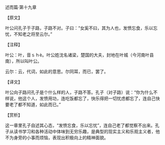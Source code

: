 

述而篇·第十九章

【原文】

叶公问孔子于子路，子路不对。子曰：“女奚不曰，其为人也，发愤忘食，乐以忘忧，不知老之将至云尔。”

【注释】

叶公：叶，音ｓｈè。叶公姓沈名诸梁，楚国的大夫，封地在叶城（今河南叶县南），所以叫叶公。

云尔：云，代词，如此的意思。尔同耳，而已，罢了。

【译文】

叶公向子路问孔子是个什么样的人，子路不答。孔子（对子路）说：“你为什么不样说，他这个人，发愤用功，连吃饭都忘了，快乐得把一切忧虑都忘了，连自己快要老了都不知道，如此而已。”

【赏析】

这一章里孔子自述其心态，“发愤忘食，乐以忘忧”，连自己老了都觉察不出来。孔子从读书学习和各种活动中体味到无穷乐趣，是典型的现实主义和乐观主义者，他不为身旁的小事而烦恼，表现出积极向上的精神面貌。

